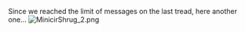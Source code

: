 Since we reached the limit of messages on the last tread, here another one... [[File:MinicirShrug 2.png|frameless|link=]]<ac_metadata title="About the Granblue Fantasy game on DMM (Part 2 Because we reached the 500 messages limit... -_-)"> </ac_metadata>